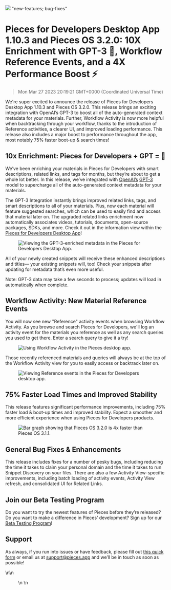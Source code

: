 ![](https://uploads-ssl.webflow.com/6143afec68f555387049efb3/63dad0ae11b1e6650e804222_PFD1_10_3_466caeeaffaa182a2e141580971a6c00_2000.png)
"new-features; bug-fixes"
# Pieces for Developers Desktop App 1.10.3 and Pieces OS 3.2.0: 10X Enrichment with GPT-3 🤯, Workflow Reference Events, and a 4X Performance Boost ⚡️
> Mon Mar 27 2023 20:19:21 GMT+0000 (Coordinated Universal Time)
<p>We&#x27;re super excited to announce the release of Pieces for Developers Desktop App 1.10.3 and Pieces OS 3.2.0.
    This release brings an exciting integration with OpenAI’s GPT-3 to boost all of the auto-generated context metadata
    for your materials. Further, Workflow Activity is now more helpful when backtracking through your workflow, thanks
    to the introduction of Reference activities, a clearer UI, and improved loading performance. This release also
    includes a major boost to performance throughout the app, most notably 75% faster boot-up &amp; search times!</p><h2
    id="anrco">10x Enrichment: Pieces for Developers + GPT = 🤯</h2><p>We’ve been enriching your materials in Pieces for
    Developers with smart descriptions, related links, and tags for months, but they’re about to get a whole lot better.
    In this release, we’ve integrated with <a href="https://openai.com/" target="_blank"
                                              rel="noopener noreferrer">OpenAI’s</a> <a href="https://openai.com/api/"
                                                                                        target="_blank"
                                                                                        rel="noopener noreferrer">GPT-3</a> model
    to supercharge all of the auto-generated context metadata for your materials.</p><p>The GPT-3 Integration instantly
    brings improved related links, tags, and smart descriptions to all of your materials. Plus, now each material will
    feature suggested searches, which can be used to easily find and access that material later on. The upgraded related
    links enrichment now automatically associates videos, tutorials, documents, open-source packages, SDKs, and more.
    Check it out in the information view within the <a href="https://code.pieces.app/install" target="_blank"
                                                       rel="noopener noreferrer">Pieces for Developers Desktop App</a>!
</p><figure class="w-richtext-figure-type-image w-richtext-align-center" data-rt-type="image" data-rt-align="center">
    <div><img alt="Viewing the GPT-3-enriched metadata in the Pieces for Developers Desktop App."
              src="https://uploads-ssl.webflow.com/6143afec68f555387049efb3/63dad0af11b1e64e3d804226_GPT_ENRICHED_CONTEXT2_5ae9357880bd2857daccec0e9abba606.gif"/>
    </div>
</figure><p>All of your newly created snippets will receive these enhanced descriptions and titles— your existing
    snippets will, too! Check your snippets after updating for metadata that’s even more useful.</p><p>Note: GPT-3 data
    may take a few seconds to process; updates will load in automatically when complete.</p><h2 id="av1g4">Workflow
    Activity: New Material Reference Events</h2><p>You will now see new &quot;Reference&quot; activity events when
    browsing Workflow Activity. As you browse and search Pieces for Developers, we&#x27;ll log an activity event for the
    materials you reference as well as any search queries you used to get there. Enter a search query to give it a
    try!</p><figure class="w-richtext-figure-type-image w-richtext-align-center" data-rt-type="image"
                    data-rt-align="center">
    <div><img alt="Using Workflow Activity in the Pieces desktop app."
              src="https://uploads-ssl.webflow.com/6143afec68f555387049efb3/63dad0af11b1e6caca804224_REFERENCE_SNIPPET_PFD_032e3ebfa8e8787b0aed2663ecc8f8b8.gif"/>
    </div>
</figure><p>Those recently referenced materials and queries will always be at the top of the Workflow Activity view for
    you to easily access or backtrack later on.</p><figure class="w-richtext-figure-type-image w-richtext-align-center"
                                                           data-rt-type="image" data-rt-align="center">
    <div><img alt="Viewing Reference events in the Pieces for Developers desktop app."
              src="https://uploads-ssl.webflow.com/6143afec68f555387049efb3/63dad0af11b1e6c63e804225_REFERENCED_WHILE_SEARCHING2_aee345cc120b6b1e5da108804f79ae1e.gif"/>
    </div>
</figure><h2 id="fhr9u">75% Faster Load Times and Improved Stability</h2><p>This release features significant
    performance improvements, including 75% faster load &amp; boot-up times and improved stability. Expect a smoother
    and more efficient experience when using Pieces for Developers products.</p><figure
    class="w-richtext-figure-type-image w-richtext-align-center" data-rt-type="image" data-rt-align="center">
    <div><img alt="Bar graph showing that Pieces OS 3.2.0 is 4x faster than Pieces OS 3.1.1."
              src="https://uploads-ssl.webflow.com/6143afec68f555387049efb3/63dad0af11b1e607a8804223_perf_improvement_chart2_51db87e724f3b1eb6808fe804f3ad295_800.png"/>
    </div>
</figure><h2 id="571ii">General Bug Fixes &amp; Enhancements</h2><p>This release includes fixes for a number of pesky
    bugs, including reducing the time it takes to claim your personal domain and the time it takes to run Snippet
    Discovery on your files. There are also a few Activity View-specific improvements, including batch loading of
    activity events, Activity View refresh, and consolidated UI for Related Links.</p><h2 id="6qdch">Join our Beta
    Testing Program</h2><p>Do you want to try the newest features of Pieces before they’re released? Do you want to make
    a difference in Pieces’ development? Sign up for our <a href="https://getpieces.typeform.com/to/XGGlUqEI"
                                                            target="_blank" rel="noopener noreferrer">Beta Testing
        Program</a>!</p><h2 id="7mbmr">Support</h2><p>As always, if you run into issues or have feedback, please fill
    out <a href="https://getpieces.typeform.com/to/mCjBSIjF" target="_blank" rel="noopener noreferrer">this quick
        form</a> or email us at <a href="mailto:support@pieces.app" target="_blank"
                                   rel="noopener noreferrer">support@pieces.app</a> and we’ll be in touch as soon as
    possible!</p>\n\n    <figure data-rt-type="video" data-rt-align="center">\n        <!-- strchf script -->\n
<script>\n if(window.strchfSettings === undefined) window.strchfSettings =
